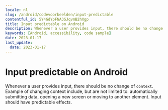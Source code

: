 ```yaml
---
locale: nl
slug: /android/codevoorbeelden/input-predictable
contentful_id: 5Y4GdYpFNA3SJqvmB2hXgp
title: Input predictable on Android
description: Whenever a user provides input, there should be no change of context.
keywords: [Android, accessibility, code sample]
date: 2023-01-17
last_update:
  date: 2023-01-17
---
```


# Input predictable on Android

Whenever a user provides input, there should be no change of `context`. Example of changing context include, but are not limited to: automatically submitting data, opening a new screen or moving to another element. Input should have predictable effects.

<CodeSample id="input-predictable" locale="nl" platform="android"/>
